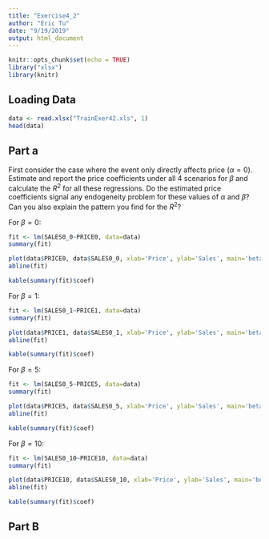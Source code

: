 ```yaml
---
title: "Exercise4_2"
author: "Eric Tu"
date: "9/19/2019"
output: html_document
---
```


```r
knitr::opts_chunk$set(echo = TRUE)
library("xlsx")
library(knitr)
```

## Loading Data


```r
data <- read.xlsx("TrainExer42.xls", 1)
head(data)
```

## Part a

First consider the case where the event only directly affects price $(\alpha = 0)$. Estimate and report the price
coefficients under all 4 scenarios for $\beta$ and calculate the $R^{2}$
for all these regressions. Do the estimated price
coefficients signal any endogeneity problem for these values of $\alpha$ and $\beta$? Can you also explain the pattern you
find for the $R^{2}$?

For $\beta = 0$:
```r
fit <- lm(SALES0_0~PRICE0, data=data)
summary(fit)
```

```r
plot(data$PRICE0, data$SALES0_0, xlab='Price', ylab='Sales', main='beta=0')
abline(fit)
```

```r
kable(summary(fit)$coef)
```

For $\beta = 1$:
```r
fit <- lm(SALES0_1~PRICE1, data=data)
summary(fit)
```

```r
plot(data$PRICE1, data$SALES0_1, xlab='Price', ylab='Sales', main='beta=1')
abline(fit)
```

```r
kable(summary(fit)$coef)
```

For $\beta = 5$:
```r
fit <- lm(SALES0_5~PRICE5, data=data)
summary(fit)
```

```r
plot(data$PRICE5, data$SALES0_5, xlab='Price', ylab='Sales', main='beta=5')
abline(fit)
```

```r
kable(summary(fit)$coef)
```

For $\beta = 10$:
```r
fit <- lm(SALES0_10~PRICE10, data=data)
summary(fit)
```

```r
plot(data$PRICE10, data$SALES0_10, xlab='Price', ylab='Sales', main='beta=10')
abline(fit)
```

```r
kable(summary(fit)$coef)
```

## Part B

